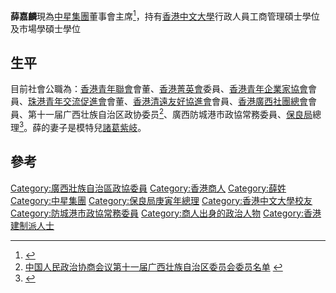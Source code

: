 '''薛嘉麟'''現為[[中星集團|中星集團]]董事會主席<ref>{{Cite web |url=http://www.capitalceo.com/common_emag/view_content.php?issue_no=62&pub_id=16&top_id=118&art_id=88112 |title=中大印刷 薛嘉麟走出定律闖娛樂業 |access-date=2016-07-12 |archive-url=https://web.archive.org/web/20160819163109/http://www.capitalceo.com/common_emag/view_content.php?issue_no=62&pub_id=16&top_id=118&art_id=88112 |archive-date=2016-08-19 |dead-url=yes }}</ref>，持有[[香港中文大學|香港中文大學]]行政人員工商管理碩士學位及市場學碩士學位

==生平==
目前社會公職為：[[香港青年聯會|香港青年聯會]]會董、[[香港菁英會|香港菁英會]]委員、[[香港青年企業家協會|香港青年企業家協會]]會員、[[珠港青年交流促進會|珠港青年交流促進會]]會董、[[香港清遠友好協進會|香港清遠友好協進會]]會員、[[香港廣西社團總會|香港廣西社團總會]]會員、第十一届广西壮族自治区政协委员<ref>[http://www.gxzx.gov.cn/55/2016_1_22/55_91890_1453455875554.html 中国人民政治协商会议第十一届广西壮族自治区委员会委员名单] {{webarchive|url=https://web.archive.org/web/20160815055338/http://www.gxzx.gov.cn/55/2016_1_22/55_91890_1453455875554.html |date=2016-08-15 }}</ref>、廣西防城港市政協常務委員、[[保良局|保良局]]總理<ref>{{Cite web |url=http://poleungkuk.org.hk/images/stories/userfile/102/Resume/18_CV-Ernie_Suek.pdf |title=薛嘉麟總理 |access-date=2016-07-12 |archive-url=https://web.archive.org/web/20160819051050/http://poleungkuk.org.hk/images/stories/userfile/102/Resume/18_CV-Ernie_Suek.pdf |archive-date=2016-08-19 |dead-url=yes }}</ref>。薛的妻子是模特兒[[諸葛紫岐|諸葛紫岐]]。

==參考==

{{Authority control}}
{{DEFAULTSORT:X}}
[[Category:廣西壯族自治區政協委員|Category:廣西壯族自治區政協委員]]
[[Category:香港商人|Category:香港商人]]
[[Category:薛姓|Category:薛姓]]
[[Category:中星集團|Category:中星集團]]
[[Category:保良局庚寅年總理|Category:保良局庚寅年總理]]
[[Category:香港中文大學校友|Category:香港中文大學校友]]
[[Category:防城港市政協常務委員|Category:防城港市政協常務委員]]
[[Category:商人出身的政治人物|Category:商人出身的政治人物]]
[[Category:香港建制派人士|Category:香港建制派人士]]